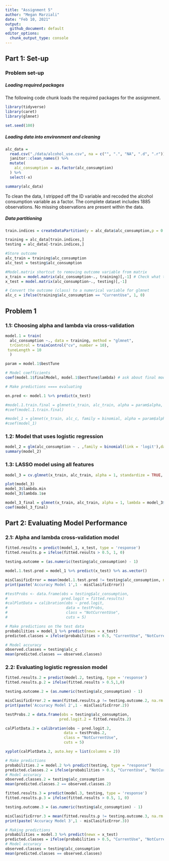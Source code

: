 ```yaml
---
title: "Assignment 5"
author: "Megan Marziali"
date: "Feb 10, 2021"
output:
  github_document: default
editor_options:
  chunk_output_type: console
---
```


## Part 1: Set-up

### Problem set-up

##### Loading required packages

The following code chunk loads the required packages for the assignment.
```r
library(tidyverse) 
library(caret)
library(glmnet)

set.seed(100)
```

##### Loading data into environment and cleaning

```r
alc_data = 
  read.csv("./data/alcohol_use.csv", na = c("", ".", "NA", ".d", ".r")) %>% 
  janitor::clean_names() %>%
  mutate(
    alc_consumption = as.factor(alc_consumption)
  ) %>% 
  select(-x)

summary(alc_data)
```

To clean the data, I stripped off the ID variable and recoded the alcohol consumption variable as a factor. The complete dataset includes 1885 observations. No missing observations are present within the data.

##### Data partitioning

```r
train.indices = createDataPartition(y = alc_data$alc_consumption,p = 0.7,list = FALSE)

training = alc_data[train.indices,]
testing = alc_data[-train.indices,]

#Store outcome 
alc_train = training$alc_consumption
alc_test = testing$alc_consumption

#Model.matrix shortcut to removing outcome variable from matrix
x_train = model.matrix(alc_consumption~., training)[,-1] # Check what the [-1] does
x_test = model.matrix(alc_consumption~., testing)[,-1]

# Convert the outcome (class) to a numerical variable for glmnet
alc_c = ifelse(training$alc_consumption == "CurrentUse", 1, 0)
```

## Problem 1

### 1.1: Choosing alpha and lambda via cross-validation

```r
model.1 = train(
  alc_consumption ~., data = training, method = "glmnet",
  trControl = trainControl("cv", number = 10),
 tuneLength = 10
  )

param = model.1$bestTune

# Model coefficients
coef(model.1$finalModel, model.1$bestTune$lambda) # ask about final model, where is this coming from?

# Make predictions ==== evaluating

en.pred <- model.1 %>% predict(x_test)

#model.1.train.final = glmnet(x_train, alc_train, alpha = param$alpha, lambda = param$lambda, family = binomial)
#coef(model.1.train.final)

#model_1 = glmnet(x_train, alc_c, family = binomial, alpha = param$alpha, lambda = param$lambda)
#coef(model_1)
```

### 1.2: Model that uses logistic regression

```r
model_2 = glm(alc_consumption ~ . ,family = binomial(link = 'logit'),data = training)
summary(model_2)
```

### 1.3: LASSO model using all features

```r
model_3 = cv.glmnet(x_train, alc_train, alpha = 1, standardize = TRUE, family = binomial)

plot(model_3)
model_3$lambda.min
model_3$lambda.1se

model_3_final = glmnet(x_train, alc_train, alpha = 1, lambda = model_3$lambda.1se, family = binomial)
coef(model_3_final)
```

## Part 2: Evaluating Model Performance

### 2.1: Alpha and lambda cross-validation model

```r
fitted.results = predict(model_1, x_test, type = 'response') 
fitted.results.p = ifelse(fitted.results > 0.5, 1, 0)

testing.outcome = (as.numeric(testing$alc_consumption) - 1)

model.1.test.pred = model_1 %>% predict(x_test) %>% as.vector()

misClasificError = mean(model.1.test.pred != testing$alc_consumption, na.rm = T)
print(paste('Accuracy Model 1',1 - misClasificError))

#testProbs <- data.frame(obs = testing$alc_consumption,
#                        pred.logit = fitted.results)
#calPlotData = calibration(obs ~ pred.logit, 
#                          data = testProbs, 
#                          class = "NotCurrentUse", 
#                          cuts = 5)

# Make predictions on the test data
probabilities = model_1 %>% predict(newx = x_test)
predicted.classes = ifelse(probabilities > 0.5, "CurrentUse", "NotCurrentUse")

# Model accuracy
observed.classes = testing$alc_c
mean(predicted.classes == observed.classes)
```

### 2.2: Evaluating logistic regression model

```r
fitted.results.2 = predict(model.2, testing, type = 'response') 
fitted.results.p.2 = ifelse(fitted.results > 0.5,1,0)

testing.outcome.2 = (as.numeric(testing$alc_consumption) - 1)

misClasificError.2 = mean(fitted.results.p != testing.outcome.2, na.rm = T)
print(paste('Accuracy Model 2',1 - misClasificError.2))

testProbs.2 = data.frame(obs = testing$alc_consumption,
                        pred.logit.2 = fitted.results.2)

calPlotData.2 = calibration(obs ~ pred.logit.2, 
                          data = testProbs.2, 
                          class = "NotCurrentUse", 
                          cuts = 5)

xyplot(calPlotData.2, auto.key = list(columns = 2))

# Make predictions
probabilities.2 = model.2 %>% predict(testing, type = "response")
predicted.classes.2 = ifelse(probabilities > 0.5, "CurrentUse", "NotCurrentUse")
# Model accuracy
observed.classes.2 = testing$alc_consumption
mean(predicted.classes.2 == observed.classes.2)
```

```r
fitted.results.3 = predict(model.3, testing, type = 'response') 
fitted.results.p.3 = ifelse(fitted.results > 0.5, 1, 0)

testing.outcome.3 = (as.numeric(testing$alc_consumption) - 1)

misClasificError.3 = mean(fitted.results.p != testing.outcome.3, na.rm = T)
print(paste('Accuracy Model 3',1 - misClasificError.3))

# Making predictions
probabilities = model.3 %>% predict(newx = x_test)
predicted.classes = ifelse(probabilities > 0.5, "CurrentUse", "NotCurrentUse")
# Model accuracy
observed.classes = testing$alc_consumption
mean(predicted.classes == observed.classes)
```


